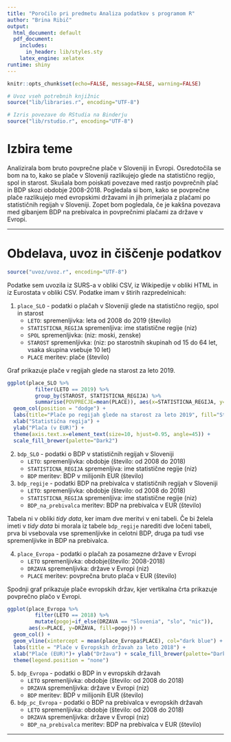 ```yaml
---
title: "Poročilo pri predmetu Analiza podatkov s programom R"
author: "Brina Ribič"
output:
  html_document: default
  pdf_document:
    includes:
      in_header: lib/styles.sty
    latex_engine: xelatex
runtime: shiny
---
```


```r
knitr::opts_chunk$set(echo=FALSE, message=FALSE, warning=FALSE)

# Uvoz vseh potrebnih knjižnic
source("lib/libraries.r", encoding="UTF-8")
```

```r
# Izris povezave do RStudia na Binderju
source("lib/rstudio.r", encoding="UTF-8")
```

# Izbira teme

Analizirala bom bruto povprečne plače v Sloveniji in Evropi. Osredotočila se bom na to, kako se plače v Sloveniji razlikujejo glede na statistično regijo, spol in starost. Skušala bom poiskati povezave med rastjo povprečnih plač in BDP skozi obdobje 2008-2018. Pogledala si bom, kako se povprečne plače razlikujejo med evropskimi državami in jih primerjala z plačami po statističnih regijah v Sloveniji. Zopet bom pogledala, če je kakšna povezava med gibanjem BDP na prebivalca in povprečnimi plačami za države v Evropi.


***

# Obdelava, uvoz in čiščenje podatkov

```r
source("uvoz/uvoz.r", encoding="UTF-8")
```
  
Podatke sem uvozila iz SURS-a v obliki CSV, iz Wikipedije v obliki HTML in iz Eurostata v obliki CSV. Podatke imam v štirih razpredelnicah:

1. `place_SLO` - podatki o plačah v Sloveniji glede na statistično regijo, spol in starost
   - `LETO`: spremenljivka: leta od 2008 do 2019 (število)
   - `STATISTICNA_REGIJA` spremenljiva: ime statistične regije (niz)
   - `SPOL` spremenljivka: (niz: moski, zenske)
   - `STAROST` spremenljivka: (niz: po starostnih skupinah od 15 do 64 let, vsaka skupina          vsebuje 10 let)
   - `PLACE` meritev: plače (število)
   
Graf prikazuje plače v regijah glede na starost za leto 2019.

```r
ggplot(place_SLO %>% 
         filter(LETO == 2019) %>% 
         group_by(STAROST, STATISTICNA_REGIJA) %>% 
         summarise(POVPRECJE=mean(PLACE)), aes(x=STATISTICNA_REGIJA, y=POVPRECJE, fill=factor(STAROST))) + 
  geom_col(position = "dodge") + 
  labs(title="Plače po regijah glede na starost za leto 2019", fill="Starost") + 
  xlab("Statistična regija") + 
  ylab("Plača (v EUR)") +
  theme(axis.text.x=element_text(size=10, hjust=0.95, angle=45)) +
  scale_fill_brewer(palette="Dark2")

```

2. `bdp_SLO` - podatki o BDP v statističnih regijah v Sloveniji
   - `LETO`: spremenljivka: obdobje (število: od 2008 do 2018)
   - `STATISTICNA_REGIJA` spremenljiva: ime statistične regije (niz)
   - `BDP` meritev: BDP v milijonih EUR (število)
   
3. `bdp_regije` - podatki BDP na prebivalca v statističnih regijah v Sloveniji
   - `LETO`: spremenljivka: obdobje (število: od 2008 do 2018)
   - `STATISTICNA_REGIJA` spremenljiva: ime statistične regije (niz)
   - `BDP_na_prebivalca` meritev: BDP na prebivalca v EUR (število)

   
Tabela ni v obliki *tidy data*, ker imam dve meritvi v eni tabeli. Če bi želela imeti v *tidy data* bi morala iz tabele `bdp_regije` narediti dve ločeni tabeli, prva bi vsebovala vse spremenljivke in celotni BDP, druga pa tudi vse spremenljivke in BDP na prebivalca.
   
4. `place_Evropa` - podatki o plačah za posamezne države v Evropi
   - `LETO` spremenljivka: obdobje(število: 2008-2018)
   - `DRZAVA` spremenljivka: države v Evropi (niz)
   - `PLACE` meritev: povprečna bruto plača v EUR (število)

Spodnji graf prikazuje plače evropskih držav, kjer vertikalna črta prikazuje povprečno plačo v Evropi.
   
```r
ggplot(place_Evropa %>% 
         filter(LETO == 2018) %>% 
         mutate(pogoj=if_else(DRZAVA == "Slovenia", "slo", "nic")), 
       aes(x=PLACE, y=DRZAVA, fill=pogoj)) + 
  geom_col() + 
  geom_vline(xintercept = mean(place_Evropa$PLACE), col="dark blue") + 
  labs(title = "Plače v Evropskih državah za leto 2018") + 
  xlab("Plače (EUR)")+ ylab("Država") + scale_fill_brewer(palette="Dark2") + 
  theme(legend.position = "none")

```

   
5. `bdp_Evropa` - podatki o BDP in v evropskih državah
   - `LETO` spremenljivka: obdobje (število: od 2008 do 2018)
   - `DRZAVA` spremenljivka: države v Evropi (niz)
   - `BDP` meritev: BDP v milijonih EUR (število)
   
6. `bdp_pc_Evropa` - podatki o BDP na prebivalca v evropskih državah
   - `LETO` spremenljivka: obdobje (število: od 2008 do 2018)
   - `DRZAVA` spremenljivka: države v Evropi (niz)
   - `BDP_na_prebivalca` meritev: BDP na prebivalca v EUR (število)
   

***





